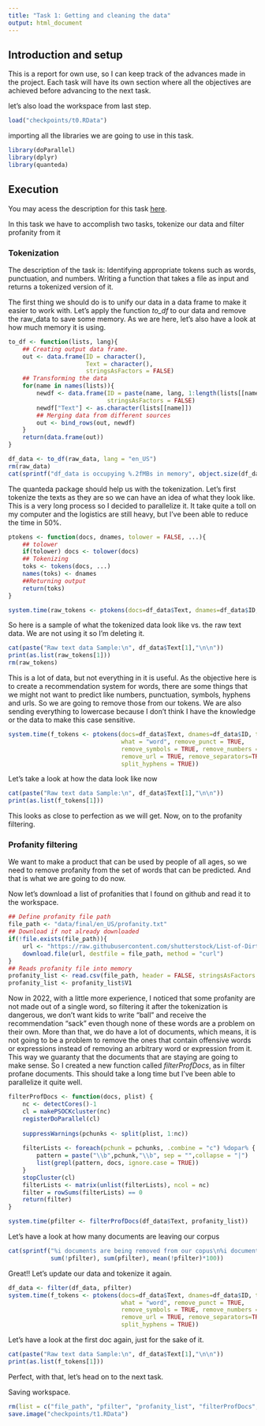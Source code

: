 ```yaml
---
title: "Task 1: Getting and cleaning the data"
output: html_document
---
```


## Introduction and setup

This is a report for own use, so I can keep track of the advances made in the project. Each task will have its own section where all the objectives are achieved before advancing to the next task.

let's also load the workspace from last step.

```r
load("checkpoints/t0.RData")
```

importing all the libraries we are going to use in this task.

```r
library(doParallel)
library(dplyr)
library(quanteda)
```


## Execution

You may acess the description for this task [here](https://www.coursera.org/learn/data-science-project/supplement/IbTUL/task-1-getting-and-cleaning-the-data).

In this task we have to accomplish two tasks, tokenize our data and filter profanity from it

### Tokenization

The description of the task is: Identifying appropriate tokens such as words, punctuation, and numbers. Writing a function that takes a file as input and returns a tokenized version of it.

The first thing we should do is to unify our data in a data frame to make it easier to work with. Let's apply the function  *to_df* to our data and remove the raw_data to save some memory. As we are here, let's also have a look at how much memory it is using.

```r
to_df <- function(lists, lang){
    ## Creating output data frame.
    out <- data.frame(ID = character(), 
                      Text = character(),
                      stringsAsFactors = FALSE)
    ## Transforming the data
    for(name in names(lists)){
        newdf <- data.frame(ID = paste(name, lang, 1:length(lists[[name]]), sep = "."),
                            stringsAsFactors = FALSE)
        newdf["Text"] <- as.character(lists[[name]])
        ## Merging data from different sources
        out <- bind_rows(out, newdf)
    }
    return(data.frame(out))
}

df_data <- to_df(raw_data, lang = "en_US")
rm(raw_data)
cat(sprintf("df_data is occupying %.2fMBs in memory", object.size(df_data)/1024/1024))
```

The quanteda package should help us with the tokenization. Let's first tokenize the texts as they are so we can have an idea of what they look like. This is a very long process so I decided to parallelize it. It take quite a toll on my computer and the logistics are still heavy, but I've been able to reduce the time in 50%.

```r
ptokens <- function(docs, dnames, tolower = FALSE, ...){
    ## tolower
    if(tolower) docs <- tolower(docs)
    ## Tokenizing
    toks <- tokens(docs, ...)
    names(toks) <- dnames
    ##Returning output
    return(toks)
}

system.time(raw_tokens <- ptokens(docs=df_data$Text, dnames=df_data$ID, what = "word"))
```

So here is a sample of what the tokenized data look like vs. the raw text data. We are not using it so I'm deleting it.

```r
cat(paste("Raw text data Sample:\n", df_data$Text[1],"\n\n"))
print(as.list(raw_tokens[1]))
rm(raw_tokens)
```

This is a lot of data, but not everything in it is useful. As the objective here is to create a recommendation system for words, there are some things that we might not want to predict like numbers, punctuation, symbols, hyphens and urls. So we are going to remove those from our tokens. We are also sending everything to lowercase because I don't think I have the knowledge or the data to make this case sensitive.

```r
system.time(f_tokens <- ptokens(docs=df_data$Text, dnames=df_data$ID, tolower=TRUE, 
                                what = "word", remove_punct = TRUE, 
                                remove_symbols = TRUE, remove_numbers = TRUE, 
                                remove_url = TRUE, remove_separators=TRUE,
                                split_hyphens = TRUE))
```

Let's take a look at how the data look like now

```r
cat(paste("Raw text data Sample:\n", df_data$Text[1],"\n\n"))
print(as.list(f_tokens[1]))
```

This looks as close to perfection as we will get. Now, on to the profanity filtering.

### Profanity filtering

We want to make a product that can be used by people of all ages, so we need to remove profanity from the set of words that can be predicted. And that is what we are going to do now.

Now let's download a list of profanities that I found on github and read it to the workspace.

```r
## Define profanity file path
file_path <- "data/final/en_US/profanity.txt"
## Download if not already downloaded
if(!file.exists(file_path)){
    url <- "https://raw.githubusercontent.com/shutterstock/List-of-Dirty-Naughty-Obscene-and-Otherwise-Bad-Words/master/en"
    download.file(url, destfile = file_path, method = "curl")
}
## Reads profanity file into memory
profanity_list <- read.csv(file_path, header = FALSE, stringsAsFactors = FALSE)
profanity_list <- profanity_list$V1
```

Now in 2022, with a little more experience, I noticed that some profanity are not made out of a single word, so filtering it after the tokenization is dangerous, we don't want kids to write "ball" and receive the recommendation "sack" even though none of these words are a problem on their own. More than that, we do have a lot of documents, which means, it is not going to be a problem to remove the ones that contain offensive words or expressions instead of removing an arbitrary word or expression from it. This way we guaranty that the documents that are staying are going to make sense. So I created a new function called *filterProfDocs*, as in filter profane documents. This should take a long time but I've been able to parallelize it quite well.

```r
filterProfDocs <- function(docs, plist) {
    nc <- detectCores()-1
    cl = makePSOCKcluster(nc)
    registerDoParallel(cl)
    
    suppressWarnings(pchunks <- split(plist, 1:nc))
    
    filterLists <- foreach(pchunk = pchunks, .combine = "c") %dopar% {
        pattern = paste("\\b",pchunk,"\\b", sep = "",collapse = "|")
        list(grepl(pattern, docs, ignore.case = TRUE))
    }
    stopCluster(cl)
    filterLists <- matrix(unlist(filterLists), ncol = nc)
    filter = rowSums(filterLists) == 0
    return(filter)
}

system.time(pfilter <- filterProfDocs(df_data$Text, profanity_list))
```

Let's have a look at how many documents are leaving our corpus

```r
cat(sprintf("%i documents are being removed from our copus\n%i documents remaining \nthe removed amount corresponds to %.2f%% of the documents",
            sum(!pfilter), sum(pfilter), mean(!pfilter)*100))
```

Great!! Let's update our data and tokenize it again.

```r
df_data <- filter(df_data, pfilter)
system.time(f_tokens <- ptokens(docs=df_data$Text, dnames=df_data$ID, tolower=TRUE, 
                                what = "word", remove_punct = TRUE, 
                                remove_symbols = TRUE, remove_numbers = TRUE, 
                                remove_url = TRUE, remove_separators=TRUE,
                                split_hyphens = TRUE))
```
Let's have a look at the first doc again, just for the sake of it.

```r
cat(paste("Raw text data Sample:\n", df_data$Text[1],"\n\n"))
print(as.list(f_tokens[1]))
```
Perfect, with that, let's head on to the next task.

Saving workspace.

```r
rm(list = c("file_path", "pfilter", "profanity_list", "filterProfDocs", "ptokens", "to_df"))
save.image("checkpoints/t1.RData")
```